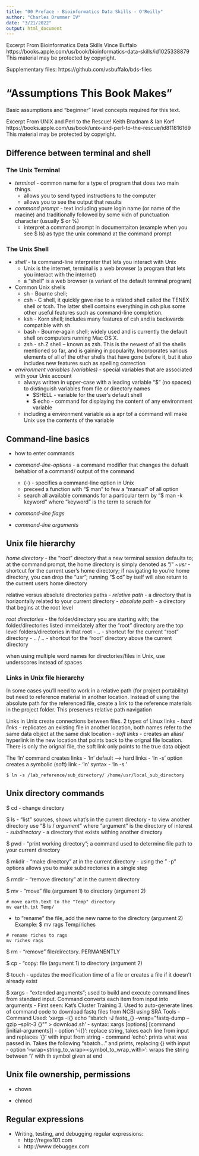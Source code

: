 ```yaml
---
title: "00 Preface - Bioinformatics Data Skills - O'Reilly"
author: "Charles Drummer IV"
date: "3/21/2022"
output: html_document
---
```

Excerpt From
Bioinformatics Data Skills
Vince Buffalo
https://books.apple.com/us/book/bioinformatics-data-skills/id1025338879
This material may be protected by copyright.

Supplementary files: https://github.com/vsbuffalo/bds-files

# “Assumptions This Book Makes”
Basic assumptions and "beginner" level concepts required for this text.  

Excerpt From
UNIX and Perl to the Rescue!
Keith Bradnam & Ian Korf
https://books.apple.com/us/book/unix-and-perl-to-the-rescue/id811816169
This material may be protected by copyright.

## Difference between terminal and shell
### The Unix Terminal
- *terminal* - common name for a type of program that does two main things. 
  - allows you to send typed instructions to the computer
  - allows you to see the output that results
  
- *command prompt* - text including youre login name (or name of the macine) and traditionally followed by some kidn of punctuation character (usually $ or %)
  - interpret a command prompt in documentaiton (example when you see $ ls) as type the unix command at the command prompt

### The Unix Shell
- *shell* - ta command-line interpreter that lets you interact with Unix
  - Unix is the internet, terminal is a web browser (a program that lets you interact with the internet)
  - a "shell" is a web browser (a variant of the default terminal program)
  
- Common Unix shells
  - sh - Bourne shell; 
  - csh - C shell, it quickly gave rise to a related shell called the TENEX shell or tcsh. The latter shell contains everything in csh plus some other useful features such as command-line completion. 
  - ksh - Korn shell; includes many features of csh and is backwards compatible with sh.
  - bash - Bourne-again shell; widely used and is currently the default shell on computers running Mac OS X. 
  - zsh - sh.Z shell – known as zsh. This is the newest of all the shells mentioned so far, and is gaining in popularity. Incorporates various elements of all of the other shells that have gone before it, but it also includes new features such as spelling correction
  
- *environment variables (variables)* - special variables that are associated with your Unix account 
  - always written in upper-case with a leading variable "$" (no spaces) to distinguish variables from file or directory names 
    - $SHELL - variable for the user's default shell
    - $ echo - command for displaying the content of any environment variable 
  - including a environment variable as a apr tof a command will make Unix use the contents of the variable

## Command-line basics
- how to enter commands 

- *command-line-options* - a command modifier that changes the defualt behabior of a command/ output of the command
  - (-) - specifies a command-line option in Unix 
  - preceed a function with "$ man" to few a "manual" of all option
  - search all available commands for a particular term by "$ man -k keyword" where "keyword" is the term to serach for

- *command-line flags*

- *command-line arguments*


## Unix file hierarchy
*home directory* - the "root" directory that a new terminal session defaults to; at the command prompt, the home directory is simply denoted as "/"
  *~usr* - shortcut for the current user's home directory; if navigating to you're home directory, you can drop the "usr"; running "$ cd" by iself will also return to the current users home directory

relative versus absolute directories paths
 - *relative path* - a directory that is horizontally related to your current directory
 - *absolute path* - a directory that begins at the root level
 
*root directories* - the folder/directory you are starting with; the folder/directories listed immeidately after the "root" directory are the top level folders/directories in that root
  - .. - shortcut for the current "root" directory
  - .. / .. - shortcut for the "root" directory above the current directory
  
when using multiple word names for directories/files in Unix, use underscores instead of spaces

### Links in Unix file hierarchy
In some cases you'll need to work in a relative path (for project portability) but need to reference material in another location.  Instead of using the absolute path for the referenced file, create a link to the reference materials in the project folder.  This preserves relative path navigation

Links in Unix create connections between files. 2 types of Linux links
- *hard links* - replicates an existing file in another location, both names refer to the same data object at the same disk location
- *soft links* - creates an alias/ hyperlink in the new location that points back to the orignal file location.  There is only the orignal file, the soft link only points to the true data object

The 'ln' command creates links
- 'ln' default --> hard links
- 'ln -s' option creates a symbolic (soft) link
- 'ln' syntax
	- 'ln -s <source_file> <symbolic_link>'
```creating
$ ln -s /lab_reference/sub_directory/ /home/usr/local_sub_directory

```


## Unix directory commands 
$ cd - change directory

$ ls - "list" sources, shows what's in the current directory
  - to view another directory use "$ ls / *argument*" where "argument" is the directory of interest
  - *subdirectory* - a directory that exists withing another directory

$ pwd - "print working directory"; a command used to determine file path to your current directory

$ mkdir - "make directory" at  in the current directory
  - using the " -p" options allows you to make subdirectories in a single step 

$ rmdir - "remove directory" at in the current directory

$ mv - "move" file (argument 1) to directory (argument 2)
```Move
# move earth.text to the "Temp" directory 
mv earth.txt Temp/
```
  - to "rename" the file, add the new name to the directory (argument 2)
    Example: $ mv rags Temp/riches
```rename
# rename riches to rags
mv riches rags
```

$ rm - "remove" file/directory.  PERMANENTLY

$ cp - "copy: file (argument 1) to directory (argument 2)

$ touch - updates the modification time of a file or creates a file if it doesn’t already exist

$ xargs - "extended arguments"; used to build and execute command lines from standard input.  Command converts each item from input into arguments
	- First seen: Kat's Cluster Training 3.  Used to auto-generate lines of command code to download fastq files from NCBI using SRA Tools
	- Command Used: 'xargs -i{} echo "sbatch -J fastq_{} --wrap=\"fastq-dump --gzip --split-3 {}\"" > download.sh' 
	- syntax: xargs [options] [command [initial-arguments]]
		- option '-i{}': replace string, takes each line from input and replaces '{}' with input from string
		- command 'echo': prints what was passed in.  Takes the following "sbatch..." and prints, replacing {} with input
		- option '--wrap\<string_to_wrap>\<symbol_to_wrap_with>': wraps the string between '\\' with th symbol given at end
		

## Unix file ownership, permissions

- chown

- chmod


## Regular expressions
- Writing, testing, and debugging regular expressions:
  - http://regex101.com
  - http://www.debuggex.com
  



